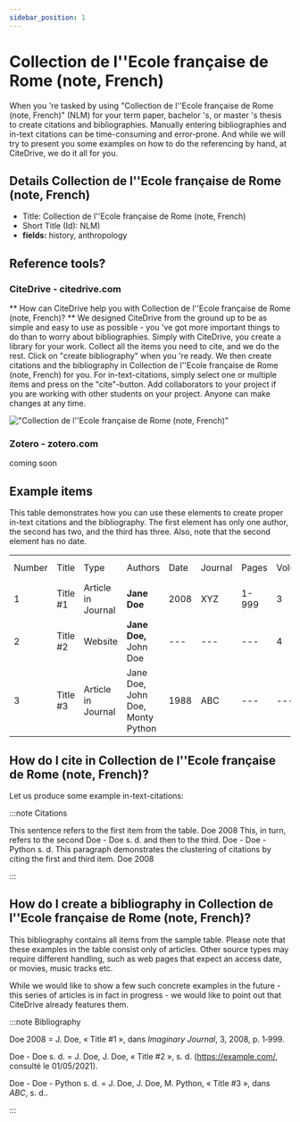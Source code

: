 ```yaml
---
sidebar_position: 1
---
```


# Collection de l''Ecole française de Rome (note, French)

When you 're tasked by using "Collection de l''Ecole française de Rome (note, French)" (NLM) for your term paper, bachelor 's, or master 's thesis to create citations and bibliographies.
Manually entering bibliographies and in-text citations can be time-consuming and error-prone. And while we will try to present you some examples on how to do the referencing by hand, at CiteDrive, we do it all for you.

## Details  Collection de l''Ecole française de Rome (note, French)
* Title: Collection de l''Ecole française de Rome (note, French)
* Short Title (Id): NLM)
* **fields:** history, anthropology

## Reference tools?
### CiteDrive - citedrive.com
** How can CiteDrive help you with Collection de l''Ecole française de Rome (note, French)? **
We designed CiteDrive from the ground up to be as simple and easy to use as possible - you 've got more important things to do than to worry about bibliographies. Simply with CiteDrive, you create a library for your work. Collect all the items you need to cite, and we do the rest. Click on "create bibliography" when you 're ready. We then create citations and the bibliography in Collection de l''Ecole française de Rome (note, French) for you. For in-text-citations, simply select one or multiple items and press on the "cite"-button. Add collaborators to your project if you are working with other students on your project. Anyone can make changes at any time.


!["Collection de l''Ecole française de Rome (note, French)"](images/collection-de-lecole-francaise-de-rome-note-french.svg "Choose Collection de l''Ecole française de Rome (note, French) in the CiteDrive App")

### Zotero - zotero.com

coming soon

## Example items

This table demonstrates how you can use these elements to create proper in-text citations and the bibliography. The first element has only one author, the second has two, and the third has three. Also, note that the second element has no date.


<table>
  <tr>
   <td>Number
   </td>
   <td>Title
   </td>
   <td>Type
   </td>
   <td>Authors
   </td>
   <td>Date
   </td>
   <td>Journal
   </td>
   <td>Pages
   </td>
   <td>Volume
   </td>
   <td>Issue
   </td>
   <td>Access Date
   </td>
  </tr>
  <tr>
   <td>1
   </td>
   <td>Title #1
   </td>
   <td>Article in Journal
   </td>
   <td><strong>Jane Doe</strong>
   </td>
   <td>2008
   </td>
   <td>XYZ
   </td>
   <td>1-999
   </td>
   <td>3
   </td>
   <td>2
   </td>
   <td>--
   </td>
  </tr>
  <tr>
   <td>
2
   </td>
   <td>Title #2
   </td>
   <td>Website
   </td>
   <td><strong>Jane Doe, </strong>John Doe
   </td>
   <td>---
   </td>
   <td>---
   </td>
   <td>---
   </td>
   <td>4
   </td>
   <td>---
   </td>
   <td>2020-05-01
   </td>
  </tr>
  <tr>
   <td>3
   </td>
   <td>Title #3
   </td>
   <td>Article in Journal
   </td>
   <td>Jane Doe, John Doe, Monty Python
   </td>
   <td>1988
   </td>
   <td>ABC
   </td>
   <td>---
   </td>
   <td>---
   </td>
   <td>16
   </td>
   <td>---
   </td>
  </tr>
</table>



## How do I cite in  Collection de l''Ecole française de Rome (note, French)?

Let us produce some example in-text-citations:

:::note Citations


This sentence refers to the first item from the table. Doe 2008 This, in turn, refers to the second Doe - Doe s. d.
and then to the third.  Doe - Doe - Python s. d.
This paragraph demonstrates the clustering of citations by citing the first and third item. Doe 2008

:::

## How do I create a bibliography in Collection de l''Ecole française de Rome (note, French)?

This bibliography contains all items from the sample table. Please note that these examples in the table consist only of articles. Other source types may require different handling, such as web pages that expect an access date, or movies, music tracks etc.

While we would like to show a few such concrete examples in the future - this series of articles is in fact in progress - we would like to point out that CiteDrive already features them.

:::note Bibliography

Doe 2008 = J. Doe, « Title #1 », dans <i>Imaginary Journal</i>, 3, 2008, p. 1‑999.

Doe - Doe s. d. = J. Doe, J. Doe, « Title #2 », s. d. (https://example.com/, consulté le 01/05/2021).

Doe - Doe - Python s. d. = J. Doe, J. Doe, M. Python, « Title #3 », dans <i>ABC</i>, s. d..



:::


        